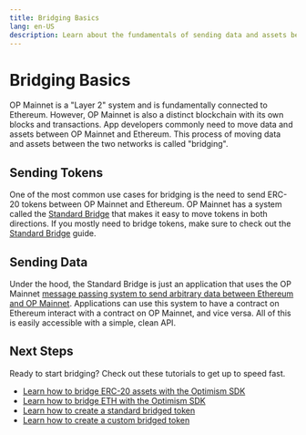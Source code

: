 ```yaml
---
title: Bridging Basics
lang: en-US
description: Learn about the fundamentals of sending data and assets between Ethereum and OP Mainnet.
---
```


# Bridging Basics

OP Mainnet is a "Layer 2" system and is fundamentally connected to Ethereum.
However, OP Mainnet is also a distinct blockchain with its own blocks and transactions.
App developers commonly need to move data and assets between OP Mainnet and Ethereum.
This process of moving data and assets between the two networks is called "bridging".

## Sending Tokens

One of the most common use cases for bridging is the need to send ERC-20 tokens between OP Mainnet and Ethereum.
OP Mainnet has a system called the [Standard Bridge](./standard-bridge) that makes it easy to move tokens in both directions.
If you mostly need to bridge tokens, make sure to check out the [Standard Bridge](./standard-bridge) guide.

## Sending Data

Under the hood, the Standard Bridge is just an application that uses the OP Mainnet [message passing system to send arbitrary data between Ethereum and OP Mainnet](./messaging).
Applications can use this system to have a contract on Ethereum interact with a contract on OP Mainnet, and vice versa.
All of this is easily accessible with a simple, clean API.

## Next Steps

Ready to start bridging?
Check out these tutorials to get up to speed fast.

*   [Learn how to bridge ERC-20 assets with the Optimism SDK](/builders/dapp-developers/tutorials/cross-dom-bridge-erc20)
*   [Learn how to bridge ETH with the Optimism SDK](/builders/dapp-developers/tutorials/cross-dom-bridge-eth)
*   [Learn how to create a standard bridged token](/builders/dapp-developers/tutorials/standard-bridge-standard-token)
*   [Learn how to create a custom bridged token](/builders/dapp-developers/tutorials/standard-bridge-custom-token)
